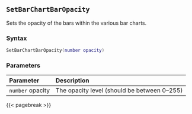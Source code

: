 ## `SetBarChartBarOpacity`

Sets the opacity of the bars within the various bar charts.

### Syntax {-}

``` .lua
SetBarChartBarOpacity(number opacity)
```

### Parameters {-}

**Parameter** | **Description**
| :-- | :-- |
| `number` opacity | The opacity level (should be between 0--255) |

{{< pagebreak >}}